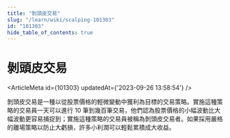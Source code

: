```yaml
---
title: "剝頭皮交易"
slug: "/learn/wiki/scalping-101303"
id: "101303"
hide_table_of_contents: true
---
```



# 剝頭皮交易

<ArticleMeta id={101303} updatedAt={'2023-09-26 13:58:54'} />
<div className='border-solid border-b border-t-0 my-4 border-[var(--ifm-color-gray-300)]' />

剝頭皮交易是一種以從股票價格的輕微變動中獲利為目標的交易策略。實施這種策略的交易員一天可以進行 10 筆到幾百筆交易，他們認為股票價格的小幅波動比大幅波動更容易捕捉到；實施這種策略的交易員被稱為剝頭皮交易者。如果採用嚴格的離場策略以防止大虧損，許多小利潤可以輕鬆累積成大收益。
